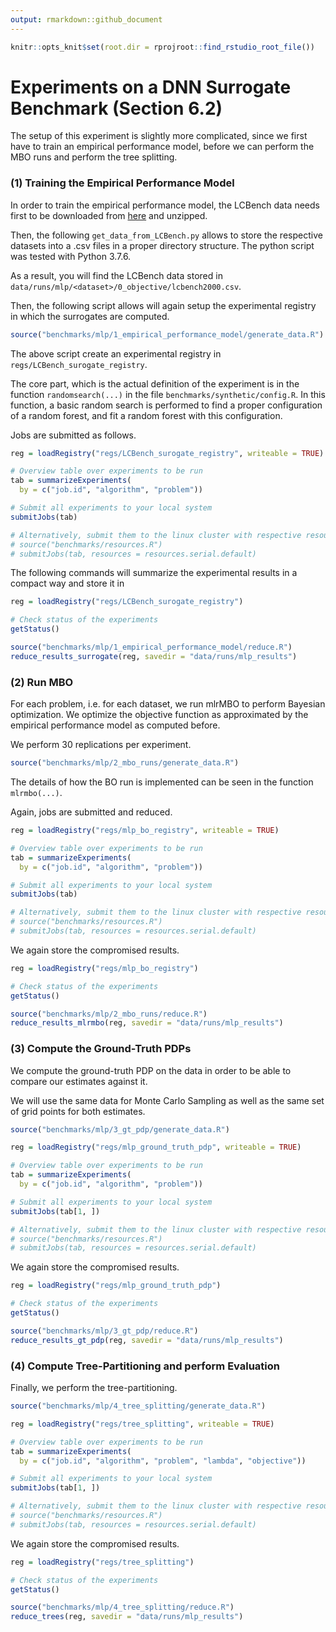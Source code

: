 ```yaml
---
output: rmarkdown::github_document
---
```


```r
knitr::opts_knit$set(root.dir = rprojroot::find_rstudio_root_file())
```


# Experiments on a DNN Surrogate Benchmark (Section 6.2)

The setup of this experiment is slightly more complicated, since we first have to train an empirical performance model, before we can perform the MBO runs and perform the tree splitting. 


### (1) Training the Empirical Performance Model 

In order to train the empirical performance model, the LCBench data needs first to be downloaded from [here](https://ndownloader.figshare.com/files/21188598) and unzipped. 

Then, the following `get_data_from_LCBench.py` allows to store the respective datasets into a .csv files in a proper directory structure. The python script was tested with Python 3.7.6. 

As a result, you will find the LCBench data stored in `data/runs/mlp/<dataset>/0_objective/lcbench2000.csv`. 

Then, the following script allows will again setup the experimental registry in which the surrogates are computed. 

```r
source("benchmarks/mlp/1_empirical_performance_model/generate_data.R")
```

The above script create an experimental registry in `regs/LCBench_surogate_registry`. 

The core part, which is the actual definition of the experiment is in the function `randomsearch(...)` in the file `benchmarks/synthetic/config.R`. In this function, a basic random search is performed to find a proper configuration of a random forest, and fit a random forest with this configuration. 

Jobs are submitted as follows. 

```r
reg = loadRegistry("regs/LCBench_surogate_registry", writeable = TRUE)

# Overview table over experiments to be run
tab = summarizeExperiments(
  by = c("job.id", "algorithm", "problem"))

# Submit all experiments to your local system  
submitJobs(tab)

# Alternatively, submit them to the linux cluster with respective resources
# source("benchmarks/resources.R")
# submitJobs(tab, resources = resources.serial.default)
```

The following commands will summarize the experimental results in a compact way and store it in 

```r
reg = loadRegistry("regs/LCBench_surogate_registry")

# Check status of the experiments 
getStatus()

source("benchmarks/mlp/1_empirical_performance_model/reduce.R")
reduce_results_surrogate(reg, savedir = "data/runs/mlp_results")
```


### (2) Run MBO 

For each problem, i.e. for each dataset, we run mlrMBO to perform Bayesian optimization. We optimize the objective function as approximated by the empirical performance model as computed before. 

We perform 30 replications per experiment. 

```r
source("benchmarks/mlp/2_mbo_runs/generate_data.R")
```

The details of how the BO run is implemented can be seen in the function `mlrmbo(...)`.

Again, jobs are submitted and reduced. 

```r
reg = loadRegistry("regs/mlp_bo_registry", writeable = TRUE)

# Overview table over experiments to be run
tab = summarizeExperiments(
  by = c("job.id", "algorithm", "problem"))

# Submit all experiments to your local system  
submitJobs(tab)

# Alternatively, submit them to the linux cluster with respective resources
# source("benchmarks/resources.R")
# submitJobs(tab, resources = resources.serial.default)
```

We again store the compromised results. 

```r
reg = loadRegistry("regs/mlp_bo_registry")

# Check status of the experiments 
getStatus()

source("benchmarks/mlp/2_mbo_runs/reduce.R")
reduce_results_mlrmbo(reg, savedir = "data/runs/mlp_results")
```


### (3) Compute the Ground-Truth PDPs 

We compute the ground-truth PDP on the data in order to be able to compare our estimates against it. 

We will use the same data for Monte Carlo Sampling as well as the same set of grid points for both estimates. 

```r
source("benchmarks/mlp/3_gt_pdp/generate_data.R")
```


```r
reg = loadRegistry("regs/mlp_ground_truth_pdp", writeable = TRUE)

# Overview table over experiments to be run
tab = summarizeExperiments(
  by = c("job.id", "algorithm", "problem"))

# Submit all experiments to your local system  
submitJobs(tab[1, ])

# Alternatively, submit them to the linux cluster with respective resources
# source("benchmarks/resources.R")
# submitJobs(tab, resources = resources.serial.default)
```

We again store the compromised results. 

```r
reg = loadRegistry("regs/mlp_ground_truth_pdp")

# Check status of the experiments 
getStatus()

source("benchmarks/mlp/3_gt_pdp/reduce.R")
reduce_results_gt_pdp(reg, savedir = "data/runs/mlp_results")
```


### (4) Compute Tree-Partitioning and perform Evaluation

Finally, we perform the tree-partitioning.

```r
source("benchmarks/mlp/4_tree_splitting/generate_data.R")
```


```r
reg = loadRegistry("regs/tree_splitting", writeable = TRUE)

# Overview table over experiments to be run
tab = summarizeExperiments(
  by = c("job.id", "algorithm", "problem", "lambda", "objective"))

# Submit all experiments to your local system  
submitJobs(tab[1, ])

# Alternatively, submit them to the linux cluster with respective resources
# source("benchmarks/resources.R")
# submitJobs(tab, resources = resources.serial.default)
```

We again store the compromised results. 

```r
reg = loadRegistry("regs/tree_splitting")

# Check status of the experiments 
getStatus()

source("benchmarks/mlp/4_tree_splitting/reduce.R")
reduce_trees(reg, savedir = "data/runs/mlp_results")
```
